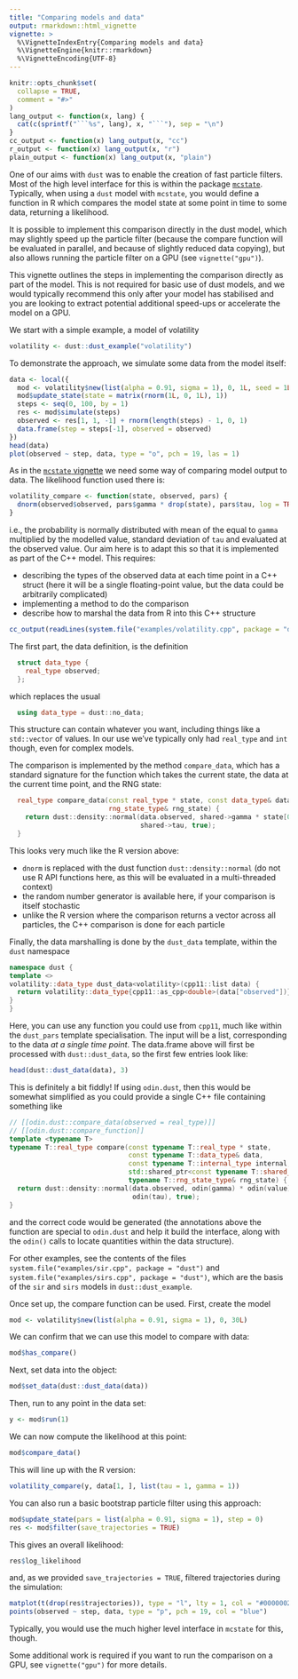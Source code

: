 ```yaml
---
title: "Comparing models and data"
output: rmarkdown::html_vignette
vignette: >
  %\VignetteIndexEntry{Comparing models and data}
  %\VignetteEngine{knitr::rmarkdown}
  %\VignetteEncoding{UTF-8}
---
```


```r
knitr::opts_chunk$set(
  collapse = TRUE,
  comment = "#>"
)
lang_output <- function(x, lang) {
  cat(c(sprintf("```%s", lang), x, "```"), sep = "\n")
}
cc_output <- function(x) lang_output(x, "cc")
r_output <- function(x) lang_output(x, "r")
plain_output <- function(x) lang_output(x, "plain")
```

One of our aims with `dust` was to enable the creation of fast particle filters. Most of the high level interface for this is within the package [`mcstate`](https://mrc-ide.github.io/mcstate/).  Typically, when using a `dust` model with `mcstate`, you would define a function in R which compares the model state at some point in time to some data, returning a likelihood.

It is possible to implement this comparison directly in the dust model, which may slightly speed up the particle filter (because the compare function will be evaluated in parallel, and because of slightly reduced data copying), but also allows running the particle filter on a GPU (see `vignette("gpu")`).

This vignette outlines the steps in implementing the comparison directly as part of the model.  This is not required for basic use of dust models, and we would typically recommend this only after your model has stabilised and you are looking to extract potential additional speed-ups or accelerate the model on a GPU.

We start with a simple example, a model of volatility

```r
volatility <- dust::dust_example("volatility")
```

To demonstrate the approach, we simulate some data from the model itself:

```r
data <- local({
  mod <- volatility$new(list(alpha = 0.91, sigma = 1), 0, 1L, seed = 1L)
  mod$update_state(state = matrix(rnorm(1L, 0, 1L), 1))
  steps <- seq(0, 100, by = 1)
  res <- mod$simulate(steps)
  observed <- res[1, 1, -1] + rnorm(length(steps) - 1, 0, 1)
  data.frame(step = steps[-1], observed = observed)
})
head(data)
plot(observed ~ step, data, type = "o", pch = 19, las = 1)
```

As in the [`mcstate` vignette](https://mrc-ide.github.io/mcstate/articles/kalman.html) we need some way of comparing model output to data.  The likelihood function used there is:

```r
volatility_compare <- function(state, observed, pars) {
  dnorm(observed$observed, pars$gamma * drop(state), pars$tau, log = TRUE)
}
```

i.e., the probability is normally distributed with mean of the equal to `gamma` multiplied by the modelled value, standard deviation of `tau` and evaluated at the observed value.  Our aim here is to adapt this so that it is implemented as part of the C++ model. This requires:

* describing the types of the observed data at each time point in a C++ struct (here it will be a single floating-point value, but the data could be arbitrarily complicated)
* implementing a method to do the comparison
* describe how to marshal the data from R into this C++ structure

```r
cc_output(readLines(system.file("examples/volatility.cpp", package = "dust")))
```

The first part, the data definition, is the definition

```cc
  struct data_type {
    real_type observed;
  };
```

which replaces the usual

```cc
  using data_type = dust::no_data;
```

This structure can contain whatever you want, including things like a `std::vector` of values. In our use we've typically only had `real_type` and `int` though, even for complex models.

The comparison is implemented by the method `compare_data`, which has a standard signature for the function which takes the current state, the data at the current time point, and the RNG state:

```cc
  real_type compare_data(const real_type * state, const data_type& data,
                         rng_state_type& rng_state) {
    return dust::density::normal(data.observed, shared->gamma * state[0],
                                 shared->tau, true);
  }
```

This looks very much like the R version above:

* `dnorm` is replaced with the dust function `dust::density::normal` (do not use R API functions here, as this will be evaluated in a multi-threaded context)
* the random number generator is available here, if your comparison is itself stochastic
* unlike the R version where the comparison returns a vector across all particles, the C++ comparison is done for each particle

Finally, the data marshalling is done by the `dust_data` template, within the `dust` namespace

```cc
namespace dust {
template <>
volatility::data_type dust_data<volatility>(cpp11::list data) {
  return volatility::data_type{cpp11::as_cpp<double>(data["observed"])};
}
}
```

Here, you can use any function you could use from `cpp11`, much like within the `dust_pars` template specialisation. The input will be a list, corresponding to the data *at a single time point*.  The data.frame above will first be processed with `dust::dust_data`, so the first few entries look like:

```r
head(dust::dust_data(data), 3)
```

This is definitely a bit fiddly!  If using `odin.dust`, then this would be somewhat simplified as you could provide a single C++ file containing something like

```cc
// [[odin.dust::compare_data(observed = real_type)]]
// [[odin.dust::compare_function]]
template <typename T>
typename T::real_type compare(const typename T::real_type * state,
                              const typename T::data_type& data,
                              const typename T::internal_type internal,
                              std::shared_ptr<const typename T::shared_type> shared,
                              typename T::rng_state_type& rng_state) {
  return dust::density::normal(data.observed, odin(gamma) * odin(value), 
                               odin(tau), true);
}
```

and the correct code would be generated (the annotations above the function are special to `odin.dust` and help it  build the interface, along with the `odin()` calls to locate quantities within the data structure).

For other examples, see the contents of the files `system.file("examples/sir.cpp", package = "dust")` and `system.file("examples/sirs.cpp", package = "dust")`, which are the basis of the `sir` and `sirs` models in `dust::dust_example`.

Once set up, the compare function can be used. First, create the model

```r
mod <- volatility$new(list(alpha = 0.91, sigma = 1), 0, 30L)
```

We can confirm that we can use this model to compare with data:

```r
mod$has_compare()
```

Next, set data into the object:

```r
mod$set_data(dust::dust_data(data))
```

Then, run to any point in the data set:

```r
y <- mod$run(1)
```

We can now compute the likelihood at this point:

```r
mod$compare_data()
```

This will line up with the R version:

```r
volatility_compare(y, data[1, ], list(tau = 1, gamma = 1))
```

You can also run a basic bootstrap particle filter using this approach:

```r
mod$update_state(pars = list(alpha = 0.91, sigma = 1), step = 0)
res <- mod$filter(save_trajectories = TRUE)
```

This gives an overall likelihood:

```r
res$log_likelihood
```

and, as we provided `save_trajectories = TRUE`, filtered trajectories during the simulation:

```r
matplot(t(drop(res$trajectories)), type = "l", lty = 1, col = "#00000022")
points(observed ~ step, data, type = "p", pch = 19, col = "blue")
```

Typically, you would use the much higher level interface in `mcstate` for this, though.

Some additional work is required if you want to run the comparison on a GPU, see `vignette("gpu")` for more details.
